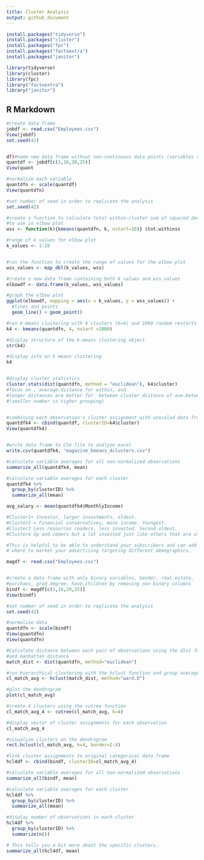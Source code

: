 ```yaml
---
title: Cluster Analysis
output: github_document
---
```


```r
install.packages("tidyverse")
install.packages("cluster")
install.packages("fpc")
install.packages("factoextra")
install.packages("janitor")

library(tidyverse)
library(cluster)
library(fpc)
library("factoextra")
library("janitor")
```

## R Markdown


```r
#create data frame
jobdf <- read.csv("Employees.csv")
View(jobdf)
set.seed(42)



```


```r
df)#name new data frame without non-continuous data points (variables of interest)
quantdf <- jobdf[c(1,16,20,25)]
View(quant

#normalize each variable
quantdfn <- scale(quantdf)
View(quantdfn)

#set number of seed in order to replicate the analysis
set.seed(42)

#create a function to calculate total within-cluster sum of squared deviations
#to use in elbow plot
wss <- function(k){kmeans(quantdfn, k, nstart=10)} $tot.withinss

#range of k values for elbow plot 
k_values <- 1:10


#run the function to create the range of values for the elbow plot
wss_values <- map_dbl(k_values, wss)

#create a new data frame containing both k_values and wss_values
elbowdf <- data.frame(k_values, wss_values)

#graph the elbow plot
ggplot(elbowdf, mapping = aes(x = k_values, y = wss_values)) +
  #lines and points
  geom_line() + geom_point()

#run k-means clustering with 4 clusters (k=4) and 1000 random restarts
k4 <- kmeans(quantdfn, 4, nstart =1000)

#display structure of the k-means clustering object
str(k4)

#display info on k means clustering
k4


#display cluster statistics
cluster.stats(dist(quantdfn, method = "euclidean"), k4$cluster)
#focus on , average.distance for within, and
#longer distances are better for  between cluster distance of ave.between.matrix
#(smaller number is tigher grouping)


#combining each observation's cluster assignment with unscaled data frame
quantdfk4 <- cbind(quantdf, clusterID=k4$cluster)
View(quantdfk4)


#write data frame to CSV file to analyze excel
write.csv(quantdfk4, "magazine_kmeans_4clusters.csv")

#calculate variable averages for all non-normalized observations
summarize_all(quantdfk4, mean)

#calculate variable averages for each cluster
quantdfk4 %>%
  group_by(clusterID) %>%
  summarize_all(mean)

avg_salary <- mean(quantdfk4$MonthlyIncome)

#Cluster1+ Investor, larger investments, oldest. 
#Cluster2 = Financial conservatives, more income. Youngest. 
#Cluster3 Less resources readers, less invested. Second oldest.
#Cluster4 Up and comers but a lot invested just like others that are older. Second youngest.

#This is helpful to be able to understand your subscribers and can add insight into 
# where to market your advertising targeting different demographics.

```

```r
magdf <- read.csv("Employees.csv")


#create a data frame with only binary variables, Gender, real.estate, 
#purchaes, grad.degree, have.children by removing non binary columns
bindf <- magdf[c(1,16,20,25)]
View(bindf)

#set number of seed in order to replicate the analysis
set.seed(42)

#normalize data 
quantdfn <- scale(bindf)
View(quantdfn)
View(quantdfn)

#Calculate distance between each pair of observations using the dist function 
#and manhattan distance
match_dist <- dist(quantdfn, method="euclidean")

#run hierarchical clustering with the hclust function and group average linkage
cl_match_avg <- hclust(match_dist, method="ward.D")

#plot the dendrogram
plot(cl_match_avg)

#create 4 clusters using the cutree function
cl_match_avg_4 <- cutree(cl_match_avg, k=4)

#display vector of cluster assignments for each observation
cl_match_avg_4

#visualize clusters on the dendrogram
rect.hclust(cl_match_avg, k=4, border=2:4)

#link cluster assignments to original categorical data frame
hcl4df <- cbind(bindf, clusterID=cl_match_avg_4)

#calculate variable averages for all non-normalized observations
summarize_all(bindf, mean)

#calculate variable averages for each cluster
hcl4df %>%
  group_by(clusterID) %>%
  summarize_all(mean)

#display number of observations in each cluster
hcl4df %>%
  group_by(clusterID) %>%
  summarize(n())

# This tells you a bit more about the specific clusters. 
summarize_all(hcl4df, mean)




```


